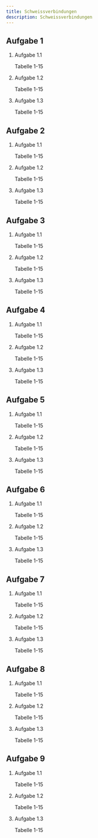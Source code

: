 ```yaml
---
title: Schweissverbindungen
description: Schweissverbindungen
---
```



## Aufgabe 1

<Aside>
</Aside>

<Steps>

1. Aufgabe 1.1
 
    Tabelle 1-15

2. Aufgabe 1.2

    Tabelle 1-15

3. Aufgabe 1.3

    Tabelle 1-15

</Steps>

## Aufgabe 2

<Aside>
</Aside>

<Steps>

1. Aufgabe 1.1
 
    Tabelle 1-15

2. Aufgabe 1.2

    Tabelle 1-15

3. Aufgabe 1.3

    Tabelle 1-15

</Steps>

## Aufgabe 3

<Aside>
</Aside>

<Steps>

1. Aufgabe 1.1
 
    Tabelle 1-15

2. Aufgabe 1.2

    Tabelle 1-15

3. Aufgabe 1.3

    Tabelle 1-15

</Steps>

## Aufgabe 4

<Aside>
</Aside>

<Steps>

1. Aufgabe 1.1
 
    Tabelle 1-15

2. Aufgabe 1.2

    Tabelle 1-15

3. Aufgabe 1.3

    Tabelle 1-15

</Steps>

## Aufgabe 5

<Aside>
</Aside>

<Steps>

1. Aufgabe 1.1
 
    Tabelle 1-15

2. Aufgabe 1.2

    Tabelle 1-15

3. Aufgabe 1.3

    Tabelle 1-15

</Steps>

## Aufgabe 6

<Aside>
</Aside>

<Steps>

1. Aufgabe 1.1
 
    Tabelle 1-15

2. Aufgabe 1.2

    Tabelle 1-15

3. Aufgabe 1.3

    Tabelle 1-15

</Steps>

## Aufgabe 7

<Aside>
</Aside>

<Steps>

1. Aufgabe 1.1
 
    Tabelle 1-15

2. Aufgabe 1.2

    Tabelle 1-15

3. Aufgabe 1.3

    Tabelle 1-15

</Steps>

## Aufgabe 8

<Aside>
</Aside>

<Steps>

1. Aufgabe 1.1
 
    Tabelle 1-15

2. Aufgabe 1.2

    Tabelle 1-15

3. Aufgabe 1.3

    Tabelle 1-15

</Steps>

## Aufgabe 9

<Aside>
</Aside>

<Steps>

1. Aufgabe 1.1
 
    Tabelle 1-15

2. Aufgabe 1.2

    Tabelle 1-15

3. Aufgabe 1.3

    Tabelle 1-15

</Steps>
